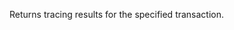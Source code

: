 
Returns tracing results for the specified transaction. <CreditCost network="evm_debug" method="debug_traceTransaction" />